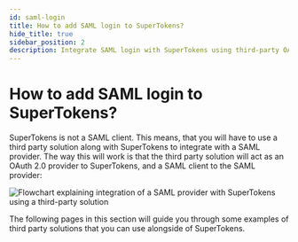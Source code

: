 ```yaml
---
id: saml-login
title: How to add SAML login to SuperTokens?
hide_title: true
sidebar_position: 2
description: Integrate SAML login with SuperTokens using third-party OAuth 2.0 solutions.
---
```


# How to add SAML login to SuperTokens?

SuperTokens is not a SAML client. This means, that you will have to use a third party solution along with SuperTokens to integrate with a SAML provider. The way this will work is that the third party solution will act as an OAuth 2.0 provider to SuperTokens, and a SAML client to the SAML provider:

<img alt="Flowchart explaining integration of a SAML provider with SuperTokens using a third-party solution" src="/img/saml-oauth.png" />

The following pages in this section will guide you through some examples of third party solutions that you can use alongside of SuperTokens.
